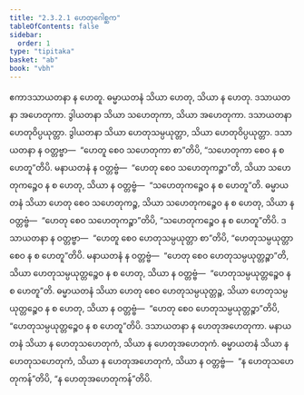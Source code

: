 ```yaml
---
title: "2.3.2.1 ဟေတုဂေါစ္ဆက"
tableOfContents: false
sidebar:
  order: 1
type: "tipitaka"
basket: "ab"
book: "vbh"
---
```



<DynamicBreadcrumb />

<Division number="171" book="vbh">

<Paragraph number="597" book="vbh">
ဧကာဒသာယတနာ န ဟေတူ. ဓမ္မာယတနံ သိယာ ဟေတု, သိယာ န ဟေတု. ဒသာယတနာ အဟေတုကာ. ဒွါယတနာ သိယာ သဟေတုကာ, သိယာ အဟေတုကာ. ဒသာယတနာ ဟေတုဝိပ္ပယုတ္တာ. ဒွါယတနာ သိယာ ဟေတုသမ္ပယုတ္တာ, သိယာ ဟေတုဝိပ္ပယုတ္တာ. ဒသာယတနာ န ဝတ္တဗ္ဗာ—  “ဟေတူ စေဝ သဟေတုကာ စာ”တိပိ, “သဟေတုကာ စေဝ န စ ဟေတူ”တိပိ. မနာယတနံ န ဝတ္တဗ္ဗံ—  “ဟေတု စေဝ သဟေတုကဉ္စာ”တိ, သိယာ သဟေတုကဉ္စေဝ န စ ဟေတု, သိယာ န ဝတ္တဗ္ဗံ—  “သဟေတုကဉ္စေဝ န စ ဟေတူ”တိ. ဓမ္မာယတနံ သိယာ ဟေတု စေဝ သဟေတုကဉ္စ, သိယာ သဟေတုကဉ္စေဝ န စ ဟေတု, သိယာ န ဝတ္တဗ္ဗံ—  “ဟေတု စေဝ သဟေတုကဉ္စာ”တိပိ, “သဟေတုကဉ္စေဝ န စ ဟေတူ”တိပိ. ဒသာယတနာ န ဝတ္တဗ္ဗာ—  “ဟေတူ စေဝ ဟေတုသမ္ပယုတ္တာ စာ”တိပိ, “ဟေတုသမ္ပယုတ္တာ စေဝ န စ ဟေတူ”တိပိ. မနာယတနံ န ဝတ္တဗ္ဗံ—  “ဟေတု စေဝ ဟေတုသမ္ပယုတ္တဉ္စာ”တိ, သိယာ ဟေတုသမ္ပယုတ္တဉ္စေဝ န စ ဟေတု, သိယာ န ဝတ္တဗ္ဗံ—  “ဟေတုသမ္ပယုတ္တဉ္စေဝ န စ ဟေတူ”တိ. ဓမ္မာယတနံ သိယာ ဟေတု စေဝ ဟေတုသမ္ပယုတ္တဉ္စ, သိယာ ဟေတုသမ္ပယုတ္တဉ္စေဝ န စ ဟေတု, သိယာ န ဝတ္တဗ္ဗံ—  “ဟေတု စေဝ ဟေတုသမ္ပယုတ္တဉ္စာ”တိပိ, “ဟေတုသမ္ပယုတ္တဉ္စေဝ န စ ဟေတူ”တိပိ. ဒသာယတနာ န ဟေတုအဟေတုကာ. မနာယတနံ သိယာ န ဟေတုသဟေတုကံ, သိယာ န ဟေတုအဟေတုကံ. ဓမ္မာယတနံ သိယာ န ဟေတုသဟေတုကံ, သိယာ န ဟေတုအဟေတုကံ, သိယာ န ဝတ္တဗ္ဗံ—  “န ဟေတုသဟေတုကန်”တိပိ, “န ဟေတုအဟေတုကန်”တိပိ.
</Paragraph>
</Division>